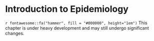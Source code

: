 # Introduction to Epidemiology

<!-- 

Hidden comments placeholder

To preview:
bookdown::preview_chapter("chapters/10_part_intro_epi/02_measures_of_occurrence.Rmd")

👆**Here's what we did above:**

Need to add some pics and/or charts. See PPT slides 

-->

<p class="under-construction"> `r fontawesome::fa("hammer", fill = "#000000", height="1em")` This chapter is under heavy development and may still undergo significant changes. </p>


